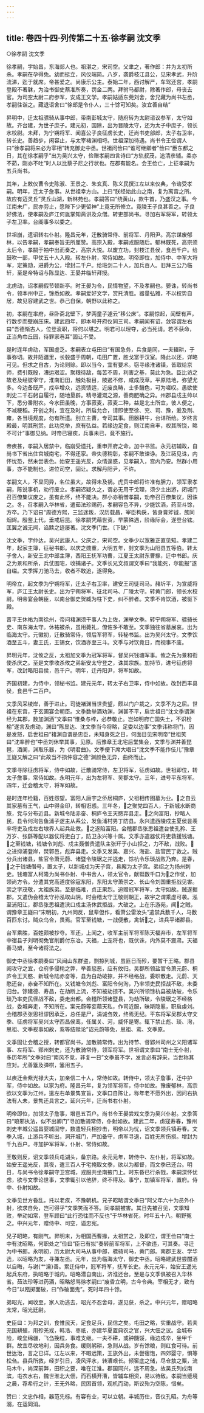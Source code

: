 ```yaml
---
---
---
```

title: 卷四十四·列传第二十五·徐孝嗣  沈文季
---

○徐孝嗣  沈文季

徐孝嗣，字始昌，东海郯人也。祖湛之，宋司空。父聿之，著作郎：并为太初所杀。孝嗣在孕得免。幼而挺立，风仪端简。八岁，袭爵枝江县公，见宋孝武，升阶流涕，迄于就席。帝甚爱之。尚康乐公主。泰始二年，西讨解严，车驾还宫，孝嗣登殿不著韎，为治书御史蔡准所奏，罚金二两。拜驸马都尉，除著作郎，母丧去官。为司空太尉二府参军，安成王文学。孝嗣姑适东莞刘舍，舍兄藏为尚书左丞，孝嗣往诣之。藏退语舍曰“徐郎是令仆人，三十馀可知矣。汝宜善自结”

昇明中，迁太祖骠骑从事中郎，带南彭城太守，随府转为太尉谘议参军，太守如故。齐台建，为世子庶子。建元初，国除，出为晋陵太守，还为太子中庶子，领长水校尉。未拜，为宁朔将军、闻喜公子良征虏长史，迁尚书吏部郎，太子右卫率，转长史。善趋步，闲容止，与太宰褚渊相埒。世祖深加待遇。尚书令王俭谓人曰“徐孝嗣将来必为宰相”转充御史中丞。世祖问俭曰“谁可继卿者”俭曰“臣东都之日，其在徐孝嗣乎”出为吴兴太守，俭赠孝嗣四言诗曰“方轨叔茂，追清彦辅。柔亦不茹，刚亦不吐”时人以比蔡子尼之行状也。在郡有能名。会王俭亡，上征孝嗣为五兵尚书。

其年，上敕仪曹令史陈淑、王景之、朱玄真、陈义民撰江左以来仪典，令谘受孝嗣。明年，迁太子詹事。从世祖幸方山。上曰“朕经始此山之南，复为离宫之所。故应有迈灵丘”灵丘山湖，新林苑也。孝嗣答曰“绕黄山，款牛首，乃盛汉之事。今江南未广，民亦劳止，愿陛下少更留神”上竟无所修立。竟陵王子良甚善之。子良好佛法，使孝嗣及庐江何胤掌知斋讲及众僧。转吏部尚书。寻加右军将军，转领太子左卫率。台阁事多以委之。

世祖崩，遗诏转右仆射。隆昌元年，迁散骑常侍、前将军、丹阳尹。高宗谋废郁林，以告孝嗣，孝嗣奉旨无所厘赞。高宗入殿，孝嗣戎服随后。郁林既死，高宗须太后令，孝嗣于袖中出而奏之，高宗大悦。以废立功，封枝江县侯，食邑千户。给鼓吹一部，甲仗五十人入殿。转左仆射，常侍如故。明帝即位，加侍中、中军大将军，定策勋，进爵为公，增封二千户。给班剑二十人，加兵百人。旧拜三公乃临轩，至是帝特诏与陈显达、王晏并临轩拜授。

北虏动，诏孝嗣假节顿新亭。时王晏为令，民情物望，不及孝嗣也。晏诛，转尚书令，领本州中正，馀悉如故。孝嗣爱好文学，赏托清胜。器量弘雅，不以权势自居，故见容建武之世。恭己自保，朝野以此称之。

初，孝嗣在率府，昼卧斋北壁下，梦两童子遽云“移公床”。孝嗣惊起，闻壁有声，行数步而壁崩压床。建武四年，即本号开府仪同三司。孝嗣闻有诏，敛容谓左右曰“吾德惭古人，位登衮职，将何以堪之。明君可以理夺，必当死请。若不获命，正当角巾丘园，待罪家巷耳”固让不受。

是时连年虏动，军国虚乏。孝嗣表立屯田曰“有国急务，兵食是同，一夫辍耕，于事弥切。故井陌疆里，长毂盛于周朝，屯田广置，胜戈富于汉室。降此以还，详略可见。但求之自古，为论则赊。即以当今，宜有要术。窃寻缘淮诸镇，皆取给京师，费引既殷，漕运艰涩。聚粮待敌，每苦不周，利害之基，莫此为急。臣比访之故老及经彼宰守，淮南旧田，触处极目，陂遏不修，咸成茂草。平原陆地，弥望尤多。今边备既严，戍卒增众，远资馈运，近废良畴，士多饑色，可为嗟叹。愚欲使刺史二千石躬自履行，随地垦辟。精寻灌溉之源，善商肥确之异。州郡县戍主帅以下，悉分番附农。今水田虽晚，方事菽麦，菽麦二种，益是北土所宜，彼人便之，不减粳稻。开创之利，宜在及时。所启允合，请即使至徐、兖、司、豫，爰及荆、雍，各当境规度，勿有所遗。别立主曹，专司其事。田器耕牛，台详所给。岁终言殿最，明其刑赏。此功克举，庶有弘益。若缘边足食，则江南自丰，权其所饶，略不可计”事御见纳。时帝已寝疾，兵事未已，竟不施行。

帝疾甚，孝嗣入居禁中，临崩受遗托，重申开府之命。加中书监。永元初辅政，自尚书下省出住宫城南宅，不得还家。帝失德稍彰，孝嗣不敢谏诤。及江祏见诛，内怀忧恐，然未尝表色。始安王遥光反，众情遑惑，见孝嗣入，宫内乃安。然群小用事，亦不能制也。进位司空，固让。求解丹阳尹，不许。

孝嗣文人，不显同异，名位虽大，故得未及祸。虎贲中郎将许准有胆力，领军隶孝嗣，陈说事机，劝行废立。孝嗣迟疑久之，谓必无用干戈理，须少主出游，闭城门召百僚集议废之，虽有此怀，终不能决。群小亦稍憎孝嗣，劝帝召百僚集议，因诛之。冬，召孝嗣入华林省，遣茹法珍赐药，孝嗣容色不异，少能饮酒，药至斗馀，方卒。乃下诏曰“周德方熙，三监迷叛，汉历载昌，宰臣构戾，皆身膏斧钺，族同烟烬。殷鉴上代，垂戒后昆。徐孝嗣凭藉世资，早蒙殊遇，阶缘际会，遂登台铉。匡翼之诚无闻，谄黩之迹屡著。沈文季门世。〔下缺〕”

沈文季，字仲达，吴兴武康人。父庆之，宋司空。文季少以宽雅正直见知。孝建二年，起家主簿，征秘书郎。以庆之勋重，大明五年，封文季为山阳县五等伯。转太子舍人，新安王北中郎主簿，西阳王抚军功曹，江夏王太尉东曹掾，迁中书郎。庆之为景和所杀，兵仗围宅，收捕诸子。文季长兄文叔谓文季曰“我能死，尔能报”遂自缢。文季挥刀驰马去，收者不敢追，遂得免。

明帝立，起文季为宁朔将军，迁太子右卫率，建安王司徒司马。赭圻平，为宣威将军，庐江王太尉长史。出为宁朔将军、征北司马、广陵太守。转黄门郎，领长水校尉。明帝宴会朝臣，以南台御史贺臧为柱下史，纠不醉者。文季不肯饮酒，被驱下殿。

晋平王休祐为南徐州，帝问褚渊须干事人为上佐，渊举文季。转宁朔将军、骠骑长史、南东海太守。休祐被杀，虽用薨礼，僚佐多不敢至。文季独往省墓展哀。出为临海太守。元徽初，迁散骑常侍，领后军将军，转秘书监。出为吴兴太守。文季饮酒至五斗，妻王氏，王锡女，饮酒亦至三斗。文季与对饮竟日，而视事不废。

昇明元年，沈攸之反，太祖加文季为冠军将军，督吴兴钱塘军事。攸之先为景和衔使杀庆之。至是文季收杀攸之弟新安太守登之，诛其宗族。加持节，进号征虏将军，改封略阳县侯，邑千户。明年，迁丹阳尹，将军如故。

齐国初建，为侍中，领秘书监。建元元年，转太子右卫率，侍中如故。改封西丰县侯，食邑千二百户。

文季风采棱岸，善于进止。司徒褚渊当世贵望，颇以门户裁之，文季不为之屈。世祖在东宫，于玄圃宴会朝臣。文季数举酒劝渊，渊甚不平，启世祖曰“沈文季谓渊经为其郡，数加渊酒”文季曰“惟桑与梓，必恭敬止。岂如明府亡国失土，不识枌榆”遂言及虏动，渊曰“陈显达、沈文季当今将略，足委以边事”文季讳称将门，因是发怒，启世祖曰“褚渊自谓是忠臣，未知身死之日，何面目见宋明帝”世祖笑曰“沈率醉也”中丞刘休举其事，见原。后豫章王北宅后堂集会，文季与渊并善琵琶，酒阑，渊取乐器，为《明君曲》。文季便下席大唱曰“沈文季不能作伎儿”豫章王嶷又解之曰“此故当不损仲容之德”渊颜色无异，曲终而止。

文季寻除征虏将军，侍中如故，迁散骑常侍，左卫将军，征虏如故。世祖即位，转太子詹事，常侍如故。永明元年，出为左将军、吴郡太守。三年，进号平东将军。四年，迁会稽太守，将军如故。

是时连年检籍，百姓怨望。富阳人唐宇之侨居桐庐，父祖相传图墓为业。之自云其家墓有王气，山中得金印，转相诳惑。三年冬，之聚党四百人，于新城水断商旅，党与分布近县。新城令陆赤奋、桐庐令王天愍弃县走。之向富阳，抄略人民，县令何洵告鱼浦子逻主从系公，发鱼浦村男丁防县。永兴遣西陵戍主夏侯昙羡率将吏及戍左右埭界人起兵赴救。之遂陷富阳。会稽郡丞张思祖遣台使孔矜、王万岁、张繇等配以器仗将吏白丁，防卫永兴等十属。文季亦遣器仗将吏救援钱塘。之至钱塘，钱塘令刘彪、戍主聂僧贵遣队主张玕于小山拒之，力不敌，战败。之进抑浦登岸，焚郭邑，彪弃县走。文季又发吴、嘉兴、海盐、盐官民丁救之。贼分兵出诸县，盐官令萧元蔚、诸暨令陵琚之并逃走，馀杭令乐琰战败乃奔。是春，之于钱塘僭号，置太子，以新城戍为天子宫，县廨为太子宫。弟绍之为扬州刺史。钱塘富人柯隆为尚书仆射、中书舍人，领太官令，献铤数千口为之作仗，加领尚方令。分遣其党高道度徐寇东阳，东阳太守萧崇之、长山令刘国重拒战见害。崇之字茂敬，太祖族弟。至是临难，贞正果烈。追赠冠军将军，太守如故。贼遂据郡。又遣伪会稽太守孙泓取山阴。时会稽太守王敬则朝正，故宇之谓乘虚可袭。泓至浦阳江，郡丞张思祖遣浃口戍主汤休武拒战，大破之。上在乐游苑，闻之贼，谓豫章王嶷曰“宋明初，九州同反，鼠辈但作，看萧公雷汝头”遣禁兵数千人，马数百匹东讨。贼众乌合，畏焉。官军至钱塘，一战便散，禽斩之，进兵平诸郡县。

台军乘胜，百姓颇被抄夺。军还，上闻之，收军主前军将军陈天福弃市，左军将军中宿县子刘明彻免官削爵付东冶。天福，上宠将也，既伏诛，内外莫不震肃。天福善马槊，至今诸将法之。

御史中丞徐孝嗣奏曰“风闻山东群盗，剽掠列城，虽匪日而殄，要暂干王略。郡县阙攻守之宜，仓府多侵秏之弊，举善惩恶，应有攸归。吴郡所领盐官令萧元蔚、桐庐令王天愍、新城令陆赤奋等，县为白劫破掠，并不经格战，委职散走。元蔚、天愍还台，赤奋不知所在。又钱塘令刘彪、富阳令何洵，乃率领吏民拒战不敌，未委归台。馀建德、寿昌，在劫断上流，不知被劫掠不。吴兴所领馀杭县被劫破，令乐琰乃率吏民径战不敌，委走出都。会稽所领诸暨县，为劫所破，令陵琚之不经格战，委城奔走，不知所在。案元蔚等妄藉天私，作司近服，昧斯隐慝，职启虔刘。会稽郡丞张思祖谬因承乏，总任是尸，涓诚刍效，终焉无纪。平东将军吴郡太守文季、征虏将军吴兴太守西昌侯鸾，任属关、河，威怀是寄。辄下禁止彪、琰、洵，思祖、文季视事如故，鸾等结赎论”诏元蔚等免，思祖、鸾、文季原。

文季固让会稽之授，转都官尚书，加散骑常侍。出为持节、督郢州司州之义阳诸军事、左将军、郢州刺史，还为散骑常侍，领军将军。世祖谓文季曰“南士无仆射，多历年所”文季对曰“南风不竞，非复一日”文季虽不学，发言必有辞采，当世称其应对。尤善簺及弹棋，簺用五子。

以疾迁金紫光禄大夫，加亲信二十人，常侍如故。转侍中，领太子詹事，迁中护军，侍中如故。以家为府。隆昌元年，复为领军将军，侍中如故。豫废郁林，高宗欲以文季为江州，遣左右单景隽宣旨，文季口自陈让，称年老不愿外出，因问右执法有人未，景隽还具言之。延兴元年，迁尚书右仆射。

明帝即位，加领太子詹事，增邑五百户。尚书令王晏尝戏文季为吴兴仆射。文季答曰“琅邪执法，似不出卿门”寻加散骑常侍，仆射如故。建武二年，虏寇寿春，豫州刺史丰城公遥昌婴城固守，数遣轻兵相抄击，明帝以为忧，诏文季领兵镇寿春。文季入城，止游兵不听出，洞开城门，严加备守，虏军寻退，百姓无所伤损。增封为千九百户。寻加护军将军，仆射、常侍如故。

王敬则反，诏文季领兵屯湖头，备京路。永元元年，转侍中、左仆射，将军如故。始安王遥光反，其夜，遣三百人于宅掩取文季，欲以为都督，而文季已还台。明日，与尚书令徐孝嗣守卫宫城，戎服共坐南掖门上。时东昏已行杀戮，孝嗣深怀忧虑，欲与文季论世事，文季辄引以他辞，终不得及。事宁，加镇军将军，置府。侍中、仆射如故。

文季见世方昏乱，托以老疾，不豫朝机。兄子昭略谓文季曰“阿父年六十为员外仆射，欲求自免，岂可得乎”文季笑而不答。同孝嗣被害。其日先被召见，文季知败，举动如常，登车顾曰“此行恐往而不反也”于华林省死，时年五十八。朝野冤之。中兴元年，赠侍中、司空，谥忠宪。

兄子昭略，有刚气。昇明末，为相国西曹掾，太祖赏之，及即位，谓王俭曰“南士中有沈昭略，何职处之”俭曰“臣已有拟”奏转前军将军，上不欲违，可其奏。寻迁为中书郎。永明初，历太尉大司马从事中郎，骠骑司马，黄门郎。南郡王友、学华选，以昭略为友，寻兼左丞。元年，出为临海太守，御史中丞。昭略建武世尝酣酒以自晦，与谢{艹瀹}善。累迁侍中，冠军将军，抚军长史。永元元年，始安王遥光起兵东府，执昭略于城内。昭略潜自南出，济淮还台。至是与文季俱被召入华林省。茹法珍等进药酒，昭略怒骂徐孝嗣曰“废昏立明，古今令典。宰相无才，致有今日”以瓯掷面破，曰“作破面鬼”。死时年四十馀。

弟昭光，闻收至，家人劝逃去，昭光不忍舍母，遂见获，杀之。中兴元年，赠昭略太常，昭光廷尉。

史臣曰：为邦之训，食惟民天，足食足兵，民信之矣。屯田之略，实重战守。若夫充国耕殖，用殄羌戎，韩浩、枣祇，亦建华夏置典农之官，兴大佃之议。金城布险，峻垒绵疆，飞刍挽粒，事难支继。一夫不耕，或钟饑馁，缘边戍卒，坐甲千群。故宜尽收地利，因兵务食。缓则躬耕，急则从战。岁有馀粮，则红食可待。前世达治，言之已详。江左以来，不暇远策，王旅外出，未尝宿饱，四郊婴守，惧等松刍。县兵所救，经岁引日，凌风泙水，转漕艰长。倾窖底之储，尽仓敖之粟，流马木牛，尚深前弊，田积之要，唯在江淮。郡国同兴，远不周急。故吴氏列戍南滨，屯农水右，魏世淮北大佃，而石横开漕，皆辅车相资，易以待敌。孝嗣当蹙境之晨，荐希行之计，王无外略，民困首领，观机而动，斯议殆为空陈，惜矣。

赞曰：文忠作相，器范先标。有容有业，可以立朝。丰城历仕，音仪孔昭。为舟等溺，在运同消。

